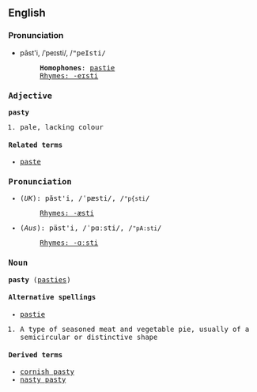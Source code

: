 ==English==
===Pronunciation===
*pāst'i, /ˈpeɪsti/, /<tt>"peIsti<tt>/
*:'''Homophones''': [[pastie]]
*:[[Rhymes:English:-eɪsti|Rhymes: -eɪsti]]

===Adjective===
'''pasty'''

#pale, lacking colour

====Related terms====
*[[paste]]

===Pronunciation===
*(''UK''): păst'i, /ˈpæsti/, /<tt>"p{sti</tt>/
*:[[Rhymes:English:-æsti|Rhymes: -æsti]]
*(''Aus''): päst'i, /ˈpɑːsti/, /<tt>"pA:sti</tt>/
*:[[Rhymes:English:-ɑːsti|Rhymes: -ɑːsti]]

===Noun===
'''pasty''' ([[pasties]])

====Alternative spellings====
*[[pastie]]

# A type of seasoned meat and vegetable pie, usually of a semicircular or distinctive shape

====Derived terms====
*[[cornish pasty]]
*[[nasty pasty]]